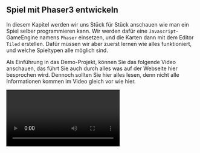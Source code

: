 
<Chapter>

## Spiel mit Phaser3 entwickeln

In diesem Kapitel werden wir uns Stück für Stück anschauen wie man ein Spiel
selber programmieren kann. Wir werden dafür eine `Javascript`-GameEngine namens
`Phaser` einsetzen, und die Karten dann mit dem Editor `Tiled` erstellen. Dafür
müssen wir aber zuerst lernen wie alles funktioniert, und welche Spieltypen alle
möglich sind.

Als Einführung in das Demo-Projekt, können Sie das folgende Video anschauen, das
führt Sie auch durch alles was auf der Webseite hier besprochen wird. Dennoch
sollten Sie hier alles lesen, denn nicht alle Informationen kommen im Video
gleich vor wie hier.

<Video url="41m_XZJb3UM" />

<section>

### Spieltypen

Generell können fast alle Typen von Spielen auch mit `Phaser` erstellt werden.
Oftmals hat das dann aber mehr mit Grafiken wie mit der Spiellogik zu tun. Daher
beschränken wir uns auf Top-Down-RPG-Like-Spiele wie Zelda oder Pokemon. Mit den
gleichen Techniken können wir natürlich auch Jump-and-Run-Sidescroller wie Mario
erstellen, oder auch Flappy-Bird und Doodle-Jump. Das wird alles von `Phaser`
unterstützt. Wir konzentrieren uns aber auf das RPG.

### Wieso RPG?

Wir möchten uns vorallem mit dem Zusammenspiel von verschiedenen Spielelementen
und der Spiellogik beschäftigen. Dafür eignet sich ein RPG fast am besten. Hier
können wir uns frei in der Welt bewegen und mit Spielobjekten interagieren.
Dabei können wir Eigenschaften auf dem Spieler und an anderen Objekten verändern
und somit ein spannendes Erlebnis erzeugen. Wir müssen dabei das Zusammenspiel
von all den verschiedenen Komponenten von einem Spiel verstehen, und dies auch
richtig einsetzen. Dabei lernen wir nicht nur Programmieren, sondern vorallem
auch den Umgang mit einem komplexen System.

</section>

## Grundlagen einer Game Engine

Bevor wir uns das erstellen eines Spiels anschauen können, müssen wir die
Grundlagen einer Game Engine verstehen. Eine Game Engine lauft immer in einer
Endlossschlaufe, so lange das Spiel nicht beednet ist. Die Schlaufe nennt man
auch **Game-Loop**. Die Schlaufe hat 2 Teile, zuerst werden alle Spielobjekte
angepasst. Also die Positionen neu berechnet, falls es Kollisionen gibt werden
diese aufgelöst. Wenn bei den Kollisionen die Lebenspunkte von Spielobjekten
verändert werden, wird das auch dort gemacht. Dann werden auch die Objekte
zerstörrt oder neu erstellt.

Das klingt jetzt alles nach sehr viel Arbeit und auch sehr kompliziert, aber die
Game-Engine nimmt uns da fast alles ab, für uns ist er recht einfach wie sie
sehen werden.

Der zweite Teil des Game-Loops beschäftigt sich mit dem zeichnen von allen
Spielobjekten. Das kann auch sehr kompliziert sein wenn man das selber macht,
aber auch hier macht die Game-Engine wieder die ganze Arbeit für uns. Das ist
hier auch extrem wichtig, denn damit ein Spiel flüssig läuft, muss es ca. 60 mal
pro Sekunde dieses Game-Loop durchlaufen. Wir möchten also 60FPS erhalten wenn
das möglich ist. Da darf ein Durchlauf von diesem Game-Loop nur 16ms dauern. Wir
sollten also wenn möglich keine aufwendigen Berechnungen machen, und das
Zeichnen sollte auch möglichst einfach ausfallen. Wir müssen uns dank der
Game-Engine nicht zu sehr darum kümmern, wir sollten einfahc im Kopf behalten
das wir weniger Spielobjekte verwenden sollten, falls das ganze Spiel langsam
wird.

### Szenen in Phaser

In Phaser, der Game-Engine die wir verwenden werden, gibt es Szenen. Eine Szene
ist einfach nur ein Teil von dem Spiel und kann unterschiedlich verwendet
werden. Zum Beispiel kann eine Szene zum laden von allen Spielressourcen
verwendet werden. Man kann in einer anderen Szene den Spieler begrüssen und
Anleitungen geben. Man kann auch Szenen gleichzeitig verwenden um ein Level zu
spielen, und in einer weiteren Szene werden Informationen wie Lebenspunkte
angezeigt. Wir werden das später so verwenden. Aber für den Anfang ist es am
einfachsten wenn Sie über Szenen einfach nur al Level in einem Spiel nachdenken.

<Example title="Lade Szene">

In diesem Beispiel schauen wir uns eine Szene an, die verwendet werden kann um
einen Spieler zu begrüssen, und aber auch schon Grafiken für das Spiel zu laden.
Sobald Grafiken geladen wurden, können diese in allen Szenen verwendet werden.
Besser ist es Grafiken in den Szenen zu laden wo sie auch gebraucht werden, da
wir aber nur einfache Grafiken haben, können wir die auch ganz am Anfang des
Spiels laden.

Einige Stellen im Code sind für Sie noch sehr merkwürdig, und verwenden Syntax
und Schlüsselwörter die Sie noch nicht kennen. Das macht aber nicht, Sie müssen
einfach den Code kopieren und anpassen, wenn Sie eine Szene abändern möchten.
Ansonsten sind alle Stellen im Code die Sie verstehen müssen, sehr ausführlich
dokumentiert.

```javascript
// Damit importieren wir die Game-Engine phaser
import Phaser from "phaser"

// Damit erstellen wir die Klasse für die Lade-Szene und übernehmen die Eigenschaften von `Phaser.Szene`.
// Das müssen Sie noch nicht genau verstehen.
export default class LoadingScene extends Phaser.Scene {
  /**
   * Das ist eine spezielle Methode die bei der Instanziierung der Klasse
   * aufgerufen wird. Wir brauchen diese Methode hier, damit wir `Phaser`
   * den Namen/Schlüssel für unsere Szene übergeben können, damit wir die
   * Szene später selber aufrufen können.
   */
  constructor() {
    // Damit wir der Konstuktor von `Phaser.Scene` aufgerufen, und wir übergeben
    // den Schlüssel/Namen.
    super({ key: "loading" })
  }

  /**
   * Mit der `preload`-Methode werden alle Ressourcen wie Grafiken und Musik
   * ins Spiel geladen. Das passiert noch vor der Erstellung der Szene, damit
   * die Ressourcen dann im Game-Loop verwendet werden können.
   */
  preload() {
    // Lade das Tileset für die Karten und die Objekte.
    this.load.image("tileset", "./assets/tileset.png")

    // Lade einen Atlas von einem Tileset. Damit können einzelne Kacheln aus
    // einem Tileset definiert werden.
    this.load.atlas(
      "pickups",
      "./assets/tileset.png",
      "./assets/atlas/atlas-pickups.json",
    )

    // Wir möchten auf das Drücken der Leertaste reagieren können, daher müssen
    // wir das hier registrieren.
    this.SPACE = this.input.keyboard.addKey(
      Phaser.Input.Keyboard.KeyCodes.SPACE,
    )
  }

  /**
   * Auch diese Methode wird von `Phaser` automatisch aufgerufen. In dieser
   * Methode erstellen wir alle Spielobjekte, die in der Szene verwendet werden.
   * Auch diese Methode wird noch vor dem Game-Loop aufgerufen.
   *
   * Meistens wird in dieser Methode die Spielkarte oder ähnliches erstellt. Für
   * die Lade-Szene brauchen wir aber nur einen Text.
   */
  create() {
    // Damit erstellen wir ein Spielobjekt Text. Wir geben die Position in x und y
    // an, und geben den Text der angezeigt werden soll an.
    const text = this.add.text(320, 240, "Press SPACE to start the Game.")

    // Damit setzen wir den Ankerpunkt von dem Textelement auf die Mitte des Elements.
    // Würden wir das nicht machen, ist die obere lenke Ecke der Ankerpunkt, und es wird
    // schwierig den Text zu zentrieren.
    text.setOrigin(0.5, 0.5)
  }

  /**
   * Diese Methode gehört zum Game-Loop und sollte 60 mal pro Sekunde aufgerufen werden.
   * In dieser Methode berechnen wir die Positionen von den Spielobjekten neu und reagieren
   * auf Eingaben.
   */
  update() {
    // Wenn die Leertaste gedrückt wird, möchten wir darauf reagieren.
    if (this.SPACE.isDown) {
      // Die Leertaste wurde gedrückt, jetzt möchten wir eine neue Szene laden.
      // Das was wir hier übergeben, ist der Schlüssel/Name der Szene, so wie
      // es im Konstruktor angegeben wurde.
      this.scene.start("level-00")
    }
  }
}
```

</Example>

Gratulation, damit haben Sie Ihr erstes "Level" erstellt. Bis jetzt passiert
noch nicht so viel, aber das kommt dann bald sehr schnell. Damit das ganze Spiel
aber überhaupt geladen wird, brauchen wir noch die Hauptdatei wo wir das Spiel
erstellen lassen, und die Szenen angeben die geladen werden sollen.

<Example title="Hauptdatei / Spiel erstellen" >

Hier schauen wir uns kurz an wie Sie das Spiel überhaupt erstellen müssen, und
wie man die verschiedenen Szenen zu einem Spiel hinzufügen kann. Den Code hier
finden Sie meistens in einer `main.js` oder `game.js` Datei in Ihrem Projekt.

```javascript
// Auch hier müssen wir wieder unsere Game-Engine importieren.
import Phaser from "phaser"

// Hier können wir unsere eigenen Klassen importieren. Das ist die Datei die
// Sie im letzten Beispiel geschrieben haben.
import LoadingScene from "./scenes/loading-scene.js"

// Das hier ist die Konfiguration für das Spiel. Sie müssen nicht alle Teile
// davon verstehen. Die meisten sind recht selbsterklärend.
const config = {
  type: Phaser.AUTO,
  scale: {
    mode: Phaser.Scale.FIT,
    autoCenter: Phaser.Scale.CENTER_BOTH,
  },
  width: 640, // Sollten möglichst vielfache von 32 sein, da unsere Tileset 32x32 Pixel gross sind.
  height: 480, // Gleich wie bei width.
  parent: "game-canvas", // Die ID von dem HTML-Element, in das das Spiel gezeichnet wird.
  scene: [LoadingScene], // Die Szenen des Spiels, hier können noch weitere Szenen angehängt werden.
  physics: {
    default: "arcade", // Eine einfache Physik die auf kollisionen testen kann.
    arcade: {
      debug: true, // Zeichnet zusätzliche Informationen wie Geschwindigkeit und Hitboxes
      gravity: { y: 0 }, // Keine Gravitation, da wir uns in alle 4 Richtungen bewegen möchten. Muss für Jump'n'Run geändert werden.
    },
  },
}

// Hier wird das Spiel erstellt, und startet mit der ersten Szenen in der Liste von `scene`.
const game = new Phaser.Game(config)
```

</Example>

Nun haben wir das Spiel gestartet und werden mit der Ladeszene begrüsst. Wenn
wir dann die Leertaste drücken, passiert noch nichts, das Spiel stürtzt sogar
ab. Das liegt daran dass wir die "level-00" Szene noch nicht laden. Das machen
wir auch noch nicht, zuerst möchten wir noch **Tilesets** verstehen und einfach
mal eine Karte zeichnen lassen.

### Neues Level erstellen

Im nächsten Beispiel schauen wir uns an wie man ein weiteres eigenes Level
erstellt. Das müssen wir dann natürlich noch in der Hauptdatei oben einfügen,
damit es geladen wird.

<Example title="Level 00">

Hier stellen wir einfach nur eine Karte, und versuchen zu verstehen wie die
**Tilesets** funktionieren.

Schauen Sie sich die Kommentare im Code an und versuchen Sie alles so gut es
geht zu verstehen. sie können nocht nicht so viel ändern, das kommt erst später.
Sie können hier auch nicht alles verstehen, einige Dinge werden einfach von der
Game-Engine so gemacht, da müssen Sie nur die Muster kennen.

```javascript
import Phaser from "phaser"

/**
 * Erstelle die Szene für das Level00.
 */
export default class Level00 extends Phaser.Scene {
  /**
   * Erstellt eine Instanz einer Phaser.Szene.
   */
  constructor() {
    super({ key: "level-00" })
  }

  preload() {
    // Lade die Karte für das aktuelle Level. Der erste Parameter ist der Name
    // unter dem die Karte gespeichert wird. Der zweite Parameter ist die
    // Kartendatei mit allen Daten drin.
    this.load.tilemapTiledJSON(
      "map-level-00",
      "./assets/maps/map-level-00.json",
    )
  }

  create() {
    // Erstelle die Karte so wie sie in der geladenen Datei angegeben wird.
    const map = this.make.tilemap({ key: "map-level-00" })

    // Bestimme das "Tileset" das für diese Karte verwendet werden soll. Wir
    // haben nur eines, bei uns heisst es immer "tileset". Wir könnten aber
    // mehrere verwenden, um Jahreszeiten zu simulieren, ohne eine neue Karte
    // zeichnen zu müssen.
    const tiles = map.addTilesetImage("tileset")

    // Erstellt den "Background" Layer
    map.createLayer("Background", tiles, 0, 0)

    // Erstellt den "Obstacles" Layer. Hier kann der Spieler nicht durchlaufen.
    map.createLayer("Obstacles", tiles, 0, 0)
  }
}
```

Schauen wir uns einmal das **Tileset** das hier verwendet wird genau an, das
macht einiges klarer.

<Img src="tileset.png" alt="tileset" />

Wie Sie hier erkennen können, kommen alle Teile die wir in der Karte verwenden,
als Teile von diesem einen Bild vor. Das wird bei Spielen häufig so gemacht,
denn so muss nur ein Bild in den Speicher geladen werden, und die Game-Engine
kann effizienter damit umgehen. Für uns heisst das, wir können aber die Grafiken
von einem Spiel einfach austauschen, erweitern oder verbessern. Dafür müssen wir
nur ein Zeichenprogramm haben, das mit Pixeln zeichnen kann. Sie müssen dabei
nur beachten das Sie in dem `32x32 Pixel` Feld bleiben und einen Absand von
`2 Pixeln` zur nächsten Kachel haben.

</Example>

Wann welches Tile gezeichnet wird, steht in der Datei `map-level-00.json` die
wir weiter oben laden. Wir werden mal einen Blick in diese Datei und versuchen
von Hand ein paar weitere Kacheln einzuzeichnen.

<Example title="Kartendatei">

Diese Datei wird eigentlich nie von Hand bearbeitet, sondern aus dem
Karteneditor `Tiled` exportiert. Wir scheun uns die Datei trotzdem mal genau an,
denn dadurch können wir den Editor besser verstehen, und auch so schon leichte
Änderungen am Spiel vornehmen.

Was uns sofort auffällt, sind die beiden Layers, die sehr viele Einträge in
`"data"` haben. Diese Liste von Daten die wir da finden, ist die Anleitung wir
die Karte gezeichnet wird. Der erste `layer` den wir sehen, hat den Namen
`"Background"`, und hier wir überall das gleiche Tile gezeichnet. Wir versuchen
mal den ersten Eintrag auf 0 zu setzen, und schauen uns an was mit dem Spiel
passiert.

Im zweiten Layer, bei den `"Obstacles"` sehen Sie andere Zahlen. VErsuchen Sie
auch hier mal die Zahlen zu ändern, so das Sie eine andere Karte bekommen.
Versuchen Sie dafür die obere Kante der Karte mit einer Wand zu ersetzen, so das
an einem Ort eine Höhle vorkommt.

Versuchen Sie dann auch noch einen Stein im `"Background"`-Layer zu platzieren,
und im `"Obstacles"`-Layer dann einen Pilz.

```javascript
{
  "compressionlevel": -1,
  "height": 15,
  "infinite": false,
  "layers": [
    {
      "data": [
        1, 1, 1, 1, 1, 1, 1, 1, 1, 1, 1, 1, 1, 1, 1, 1, 1, 1, 1, 1, 1, 1, 1, 1,
        1, 1, 1, 1, 1, 1, 1, 1, 1, 1, 1, 1, 1, 1, 1, 1, 1, 1, 1, 1, 1, 1, 1, 1,
        1, 1, 1, 1, 1, 1, 1, 1, 1, 1, 1, 1, 1, 1, 1, 1, 1, 1, 1, 1, 1, 1, 1, 1,
        1, 1, 1, 1, 1, 1, 1, 1, 1, 1, 1, 1, 1, 1, 1, 1, 1, 1, 1, 1, 1, 1, 1, 1,
        1, 1, 1, 1, 1, 1, 1, 1, 1, 1, 1, 1, 1, 1, 1, 1, 1, 1, 1, 1, 1, 1, 1, 1,
        1, 1, 1, 1, 1, 1, 1, 1, 1, 1, 1, 1, 1, 1, 1, 1, 1, 1, 1, 1, 1, 1, 1, 1,
        1, 1, 1, 1, 1, 1, 1, 1, 1, 1, 1, 1, 1, 1, 1, 1, 1, 1, 1, 1, 1, 1, 1, 1,
        1, 1, 1, 1, 1, 1, 1, 1, 1, 1, 1, 1, 1, 1, 1, 1, 1, 1, 1, 1, 1, 1, 1, 1,
        1, 1, 1, 1, 1, 1, 1, 1, 1, 1, 1, 1, 1, 1, 1, 1, 1, 1, 1, 1, 1, 1, 1, 1,
        1, 1, 1, 1, 1, 1, 1, 1, 1, 1, 1, 1, 1, 1, 1, 1, 1, 1, 1, 1, 1, 1, 1, 1,
        1, 1, 1, 1, 1, 1, 1, 1, 1, 1, 1, 1, 1, 1, 1, 1, 1, 1, 1, 1, 1, 1, 1, 1,
        1, 1, 1, 1, 1, 1, 1, 1, 1, 1, 1, 1, 1, 1, 1, 1, 1, 1, 1, 1, 1, 1, 1, 1,
        1, 1, 1, 1, 1, 1, 1, 1, 1, 1, 1, 1
      ],
      "height": 15,
      "id": 1,
      "name": "Background",
      "opacity": 1,
      "type": "tilelayer",
      "visible": true,
      "width": 20,
      "x": 0,
      "y": 0
    },
    {
      "data": [
        2, 2, 2, 2, 2, 2, 2, 2, 2, 6, 6, 0, 0, 0, 0, 0, 0, 0, 0, 0, 2, 0, 0, 0,
        0, 6, 6, 6, 2, 2, 6, 0, 0, 0, 0, 0, 0, 0, 0, 0, 2, 0, 0, 0, 0, 0, 4, 6,
        6, 6, 6, 0, 0, 0, 0, 0, 0, 0, 0, 0, 2, 0, 0, 0, 0, 0, 0, 0, 0, 0, 0, 0,
        0, 0, 0, 0, 0, 0, 0, 0, 2, 2, 0, 0, 0, 0, 0, 0, 0, 0, 0, 0, 0, 0, 0, 0,
        0, 0, 0, 0, 0, 2, 5, 5, 3, 3, 3, 5, 5, 5, 0, 0, 0, 0, 0, 0, 0, 0, 0, 0,
        0, 0, 0, 6, 6, 6, 6, 5, 5, 0, 0, 0, 0, 0, 0, 0, 0, 0, 0, 0, 0, 0, 0, 0,
        0, 0, 0, 0, 0, 0, 0, 0, 0, 0, 0, 0, 0, 0, 0, 0, 0, 0, 0, 0, 0, 0, 0, 0,
        0, 0, 0, 0, 0, 0, 0, 0, 0, 0, 0, 0, 0, 0, 0, 0, 0, 0, 0, 0, 0, 0, 0, 0,
        0, 0, 0, 0, 0, 0, 0, 0, 0, 0, 0, 0, 0, 0, 0, 0, 0, 0, 0, 0, 0, 0, 0, 0,
        0, 0, 0, 0, 0, 0, 0, 0, 0, 0, 0, 0, 0, 0, 0, 0, 0, 0, 0, 0, 0, 0, 0, 0,
        0, 0, 0, 0, 0, 0, 0, 0, 0, 0, 0, 0, 0, 0, 0, 0, 0, 0, 0, 0, 0, 0, 0, 0,
        0, 0, 0, 0, 0, 0, 0, 0, 0, 0, 0, 0, 0, 0, 0, 0, 0, 0, 0, 0, 0, 0, 0, 0,
        0, 0, 0, 0, 0, 0, 0, 0, 0, 0, 0, 0
      ],
      "height": 15,
      "id": 2,
      "name": "Obstacles",
      "opacity": 1,
      "type": "tilelayer",
      "visible": true,
      "width": 20,
      "x": 0,
      "y": 0
    }
  ],
  "nextlayerid": 3,
  "nextobjectid": 1,
  "orientation": "orthogonal",
  "renderorder": "right-down",
  "tiledversion": "1.11.0",
  "tileheight": 32,
  "tilesets": [
    {
      "columns": 4,
      "firstgid": 1,
      "image": "../tileset.png",
      "imageheight": 68,
      "imagewidth": 136,
      "margin": 1,
      "name": "tileset",
      "spacing": 2,
      "tilecount": 8,
      "tileheight": 32,
      "tiles": [
        {
          "id": 1,
          "properties": [
            {
              "name": "collides",
              "type": "bool",
              "value": true
            }
          ]
        },
        {
          "id": 4,
          "properties": [
            {
              "name": "collides",
              "type": "bool",
              "value": true
            }
          ]
        },
        {
          "id": 5,
          "properties": [
            {
              "name": "collides",
              "type": "bool",
              "value": true
            }
          ]
        },
        {
          "id": 7,
          "properties": [
            {
              "name": "collides",
              "type": "bool",
              "value": true
            }
          ]
        }
      ],
      "tilewidth": 32
    }
  ],
  "tilewidth": 32,
  "type": "map",
  "version": "1.10",
  "width": 20
}
```

</Example>

Jetzt haben wir fast alles was wir brauchen, wir müssen nur noch einen Spieler
haben, der sich in der Welt bewegen kann. Das kann recht kompliziert werden, da
ein solches Spielobjekt oft auch Animationen haben soll. Wir fügen einfach mal
ein Objekt ein, das wir durch die Welt bewegen können. Dafür erweitern wir die
Funktion `create` einfach mit den folgenden Zeilen:

```javascript
// Erstelle einen Cursor um auf die Eingaben des Spielers zu reagieren.
this.cursor = this.input.keyboard.createCursorKeys()

// Erstelle das Spielerobjekt als rotes Rechteck.
this.player = this.add.rectangle(3 * 32, 4 * 32, 32, 32, 0xff0000)

// Stelle die Kamera so ein, dass sie dem Spieler folgt.
this.cameras.main.startFollow(this.player)
```

Damit macht der Spieler aber noch nicht viel, das müssen wir in der
`update`-Methode noch ergänzen.

<Example title="Spieler steuern">

Wir fügen die Methode `update` zur Szene hinzu. Die wird im Game-Loop augerufen
um die Positionen von Objekten neu zu berechnen. Hier können wir auf die Eingabe
des Spielers reagieren und die Positionen neu berechnen.

```javascript
update() {
  // Hole die teile left, right, up und down aus dem Cursor-Objekt
  const { left, right, up, down } = this.cursor

  // Wenn links gedrückt wird...
  if (left.isDown) {
    // Links wurde gedrückt, verschiebe den Spieler einen Pixel nach rechts.
    this.player.x -= 1
  }
  if (right.isDown) {
    this.player.x += 1
  }
  if (up.isDown) {
    this.player.y -= 1
  }
  if (down.isDown) {
    this.player.y += 1
  }
}
```

</Example>

Damit haben wir alle Teile zusammen mit denen man ein Spiel erstellen kann. In
den nächsten Kapitel schauen wir uns an wie man Spielobjekte mit Animationen
erstellen kann, wie man Karten erstellt mit der Hilfe von `Tiled` und wie man
Interaktion zwischen Spielobjekten herstellen kann.

</Chapter>
